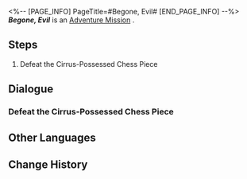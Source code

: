 <%-- [PAGE_INFO]
PageTitle=#Begone, Evil#
[END_PAGE_INFO] --%>
{{Stub|Dialogue.}}
{{Mission Infobox
|id            = 4072023
|title         = 
|image         = <!--Mission Begone, Evil.png-->
|type          = Adventure
|event_name    = 
|chapter       = 
|requirements  = 
|summary       = <!--official mission summary from Fate's Atlas-->
|characters    = Trailblazer
|startLocation = [[<!--starting world-->]] - [[<!--starting area-->]]
|world         = <!--starting world-->
|area          = <!--starting area-->
|prev          = 
|next          = 
|exp           = 
|credits       = 
|stellarJade   = 
|other         = 
}}
'''''Begone, Evil''''' is an [[Adventure Mission]]<!--in [world]-->.

==Steps==
# Defeat the Cirrus-Possessed Chess Piece

<!--
==Gameplay Notes==

--><!--
==Trial Character==

-->
==Dialogue==
{{Stub Dialogue}}
===Defeat the Cirrus-Possessed Chess Piece===
{{Mission Description|type=adventure|location=<!--to be added-->|Cirrus likes to use analogies such as "pawns" and "chess" to describe people and situations... And what you need to do is to defeat it on the chessboard.}}
{{Dialogue Start}}
:{{tx}}
{{Dialogue End}}

==Other Languages==
{{Other Languages
|en   = Begone, Evil
|zhs  = 斩邪除恶
|zht  = 斬邪除惡
|ja   = 害悪駆除
|ko   = 악의 정화
|es   = Expulsión del mal
|fr   = Vade retro
|ru   = Изгнание зла
|th   = ปราบวิญญาณสุดเฮี้ยน
|vi   = Trảm Tà Trừ Yêu
|de   = Austreibung des Bösen
|id   = Membasmi Kejahatan
|pt   = Mal, Desapareça
}}

==Change History==
{{Change History|1.5}}
